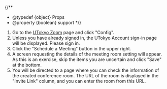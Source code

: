 
{/**
  * @typedef {object} Props
  * @property {boolean} support
  */}

1. Go to the [UTokyo Zoom](https://u-tokyo-ac-jp.zoom.us/) page and click "Config".
2. Unless you have already signed in, the UTokyo Account sign-in page will be displayed. Please sign in.
3. Click the "Schedule a Meeting" button in the upper right.
4. A screen requesting the details of the meeting room setting will appear. As this is an exercise, skip the items you are uncertain and click "Save" at the bottom.
5. You will be directed to a page where you can check the information of the created conference room. The URL of the room is displayed in the "Invite Link" column, and you can enter the room from this URL.

<Support lang="en" show={props.support} />
